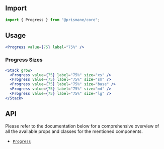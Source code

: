 ## Import

```js
import { Progress } from "@prismane/core";
```

## Usage

```jsx
<Progress value={75} label="75%" />
```

### Progress Sizes

```jsx
<Stack grow>
  <Progress value={75} label="75%" size="xs" />
  <Progress value={75} label="75%" size="sm" />
  <Progress value={75} label="75%" size="base" />
  <Progress value={75} label="75%" size="md" />
  <Progress value={75} label="75%" size="lg" />
</Stack>
```

## API

Please refer to the documentation below for a comprehensive overview of all the available props and classes for the mentioned components.

- [`Progress`](/docs/components-api/progress-api)
